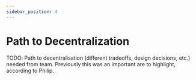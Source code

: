 ```yaml
---
sidebar_position: 4
---
```


# Path to Decentralization

TODO: Path to decentralisation (different tradeoffs, design decisions, etc.) needed from team. Previously this was an important are to highlight, according to Philip.
